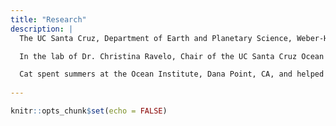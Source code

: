 ```yaml
---
title: "Research"
description: |
  The UC Santa Cruz, Department of Earth and Planetary Science, Weber-Holt Scholarship supported her undergraduate research thesis: five weeks of geologic field mapping on topographic ArcGIS base maps. Stratigraphy, petrology, and structural analyses methodologies were used to calculate and understand the deformation processes on the Precambrian-Cambrian Poleta Fold Belt, White-Inyo Range of Eastern California. 

  In the lab of Dr. Christina Ravelo, Chair of the UC Santa Cruz Ocean Science Department, Cat identified and isolated delicate benthic foraminifera samples for paleo oceanographic dating. 

  Cat spent summers at the Ocean Institute, Dana Point, CA, and helped establish Girls in Ocean Science, where middle and high school students interact with women in STEM through panel discussions, laboratories, and lectures.
 
---
```


```r
knitr::opts_chunk$set(echo = FALSE)
```

